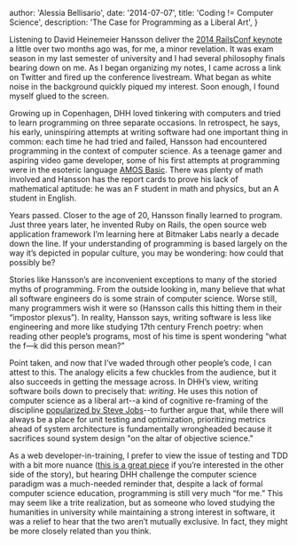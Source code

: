 
  author: 'Alessia Bellisario',
  date: '2014-07-07',
  title: 'Coding != Computer Science',
  description: 'The Case for Programming as a Liberal Art',
}


Listening to David Heinemeier Hansson deliver the [2014 RailsConf keynote](https://www.youtube.com/watch?v=9LfmrkyP81M) a little over two months ago was, for me, a minor revelation. It was exam season in my last semester of university and I had several philosophy finals bearing down on me. As I began organizing my notes, I came across a link on Twitter and fired up the conference livestream. What began as white noise in the background quickly piqued my interest. Soon enough, I found myself glued to the screen.

Growing up in Copenhagen, DHH loved tinkering with computers and tried to learn programming on three separate occasions. In retrospect, he says, his early, uninspiring attempts at writing software had one important thing in common: each time he had tried and failed, Hansson had encountered programming in the context of computer science. As a teenage gamer and aspiring video game developer, some of his first attempts at programming were in the esoteric language [AMOS Basic](<https://en.wikipedia.org/wiki/AMOS_(programming_language)>). There was plenty of math involved and Hansson has the report cards to prove his lack of mathematical aptitude: he was an F student in math and physics, but an A student in English.

Years passed. Closer to the age of 20, Hansson finally learned to program. Just three years later, he invented Ruby on Rails, the open source web application framework I’m learning here at Bitmaker Labs nearly a decade down the line. If your understanding of programming is based largely on the way it’s depicted in popular culture, you may be wondering: how could that possibly be?

Stories like Hansson’s are inconvenient exceptions to many of the storied myths of programming. From the outside looking in, many believe that what all software engineers do is some strain of computer science. Worse still, many programmers wish it were so (Hansson calls this hitting them in their “impostor plexus”). In reality, Hansson says, writing software is less like engineering and more like studying 17th century French poetry: when reading other people’s programs, most of his time is spent wondering “what the f—k did this person mean?”

Point taken, and now that I’ve waded through other people’s code, I can attest to this. The analogy elicits a few chuckles from the audience, but it also succeeds in getting the message across. In DHH’s view, writing software boils down to precisely that: _writing_. He uses this notion of computer science as a liberal art--a kind of cognitive re-framing of the discipline [popularized by Steve Jobs](https://www.youtube.com/watch?v=IY7EsTnUSxY)--to further argue that, while there will always be a place for unit testing and optimization, prioritizing metrics ahead of system architecture is fundamentally wrongheaded because it sacrifices sound system design "on the altar of objective science."

As a web developer-in-training, I prefer to view the issue of testing and TDD with a bit more nuance ([this is a great piece](https://web.archive.org/web/20190420075019/https://www.destroyallsoftware.com/blog/2014/tdd-straw-men-and-rhetoric) if you’re interested in the other side of the story), but hearing DHH challenge the computer science paradigm was a much-needed reminder that, despite a lack of formal computer science education, programming is still very much “for me.” This may seem like a trite realization, but as someone who loved studying the humanities in university while maintaining a strong interest in software, it was a relief to hear that the two aren’t mutually exclusive. In fact, they might be more closely related than you think.
